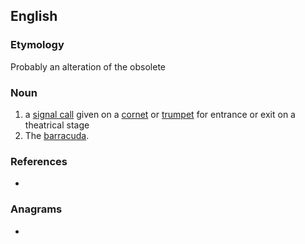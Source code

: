==English==

===Etymology===
Probably an alteration of the obsolete {{m|en|signet||signal}}

===Noun===
{{en-noun}}

# a [[signal call]] given on a [[cornet]] or [[trumpet]] for entrance or exit on a theatrical stage
# The [[barracuda]]. <!--Webster 1913-->

===References===
* {{R:Webster NCD 1967}}

===Anagrams===
* {{anagrams|en|a=eennst|Nenets|ennets}}